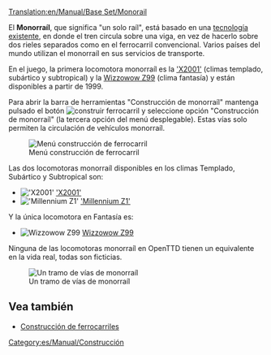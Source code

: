 [[Translation:en/Manual/Base Set/Monorail]]
{{es/Manual/Base Set/Tipos de ferrocarril}}

El '''Monorraíl''', que significa "un solo raíl", está basado en una [https://www.wikipedia.org/wiki/es:monorraíl tecnología existente], en donde el tren circula sobre una viga, en vez de hacerlo sobre dos rieles separados como en el ferrocarril convencional. Varios países del mundo utilizan el monorraíl en sus servicios de transporte.

En el juego, la primera locomotora monorraíl es la [[es/Manual/Base Set/Trains/X2001|'X2001']] (climas templado, subártico y subtropical) y la [[es/Manual/Base Set/Trains/Wizzowow Z99|Wizzowow Z99]] (clima fantasía) y están disponibles a partir de 1999.

Para abrir la barra de herramientas "Construcción de monorraíl" mantenga pulsado el botón [[File:en/Manual/Manual html m772c5b23.png|construir ferrocarril]] y seleccione opción "Construcción de monorraíl" (la tercera opción del menú desplegable). Estas vías solo permiten la circulación de vehículos monorraíl.

[[File:es/Manual/Openttd-rail1.png|none|Menú construcción de ferrocarril]]

Las dos locomotoras monorraíl disponibles en los climas Templado, Subártico y Subtropical son:
*[[File:en/Manual/Base Set/Trains/X2001.png|'X2001']] [[es/Manual/Base Set/Trains/X2001|'X2001']]
*[[File:en/Manual/Base Set/Trains/Millenniumz1.png|'Millennium Z1']] [[es/Manual/Base Set/Trains/Millennium Z1|'Millennium Z1']]
Y la única locomotora en Fantasía es:
*[[File:en/Manual/Base Set/Trains/Wizzowowz99.png|Wizzowow Z99]] [[es/Manual/Base Set/Trains/Wizzowow Z99|Wizzowow Z99]]

Ninguna de las locomotoras monorraíl en OpenTTD tienen un equivalente en la vida real, todas son ficticias.

[[File:en/Manual/Base Set/MonorialTemp.png|none|frame|Un tramo de vías de monorraíl]]

==Vea también==
*[[es/Manual/Construcción de ferrocarriles|Construcción de ferrocarriles]]

[[Category:es/Manual/Construcción]]